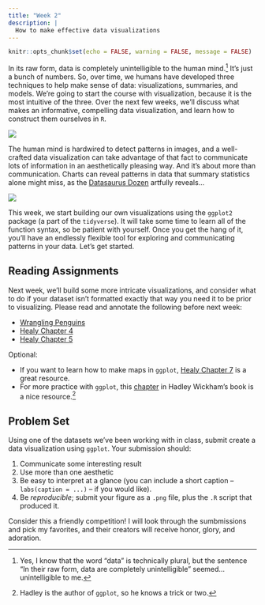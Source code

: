 ```yaml
---
title: "Week 2"
description: |
  How to make effective data visualizations
---
```


```r
knitr::opts_chunk$set(echo = FALSE, warning = FALSE, message = FALSE)
```

In its raw form, data is completely unintelligible to the human mind.[^1] It's just a bunch of numbers. So, over time, we humans have developed three techniques to help make sense of data: visualizations, summaries, and models. We're going to start the course with visualization, because it is the most intuitive of the three. Over the next few weeks, we'll discuss what makes an informative, compelling data visualization, and learn how to construct them ourselves in `R`.

[^1]: Yes, I know that the word "data" is technically plural, but the sentence "In their raw form, data are completely unintelligible" seemed...unintelligible to me.

![](img/ross.png)

The human mind is hardwired to detect patterns in images, and a well-crafted data visualization can take advantage of that fact to communicate lots of information in an aesthetically pleasing way. And it's about more than communication. Charts can reveal patterns in data that summary statistics alone might miss, as the [Datasaurus Dozen](https://www.autodesk.com/research/publications/same-stats-different-graphs) artfully reveals...

![](img/datasaurus-dozen.gif)

This week, we start building our own visualizations using the `ggplot2` package (a part of the `tidyverse`). It will take some time to learn all of the function syntax, so be patient with yourself. Once you get the hang of it, you'll have an endlessly flexible tool for exploring and communicating patterns in your data. Let's get started.

## Reading Assignments

Next week, we'll build some more intricate visualizations, and consider what to do if your dataset isn't formatted exactly that way you need it to be prior to visualizing. Please read and annotate the following before next week:

- [Wrangling Penguins](https://allisonhorst.shinyapps.io/dplyr-learnr/)
-   [Healy Chapter 4](https://socviz.co/groupfacettx.html)
-   [Healy Chapter 5](https://socviz.co/workgeoms.html)


Optional:

-   If you want to learn how to make maps in `ggplot`, [Healy Chapter 7](https://socviz.co/maps.html) is a great resource.
-   For more practice with `ggplot`, this [chapter](https://r4ds.had.co.nz/data-visualisation.html) in Hadley Wickham's book is a nice resource.[^2]

[^2]: Hadley is the author of `ggplot`, so he knows a trick or two.

## Problem Set

Using one of the datasets we've been working with in class, submit create a data visualization using `ggplot`. Your submission should:

1. Communicate some interesting result
2. Use more than one aesthetic
3. Be easy to interpret at a glance (you can include a short caption -- `labs(caption = ...)` -- if you would like). 
4. Be *reproducible*; submit your figure as a `.png` file, plus the `.R` script that produced it.

Consider this a friendly competition! I will look through the sumbmissions and pick my favorites, and their creators will receive honor, glory, and adoration.